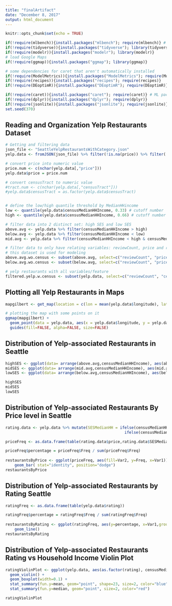 ```yaml
---
title: "finalArtifact"
date: "December 8, 2017"
output: html_document
---
```


```r
knitr::opts_chunk$set(echo = TRUE)
```

```r
if(!require(mlbench)){install.packages("mlbench"); require(mlbench)} # common datasets to use
if(!require(tidyverse)){install.packages("tidyverse"); library(tidyverse)} 
if(!require(modelr)){install.packages("modelr"); library(modelr)} 
# load Google Maps
if(!require(ggmap)){install.packages("ggmap"); library(ggmap)}

# some dependencies for caret that aren't automatically installed
if(!require(ModelMetrics)){install.packages("ModelMetrics"); require(ModelMetrics)}
if(!require(recipes)){install.packages("recipes"); require(recipes)}
if(!require(DEoptimR)){install.packages("DEoptimR"); require(DEoptimR)}

if(!require(caret)){install.packages("caret"); require(caret)} # ML package WITHOUT its dependencies. Should not take as long
if(!require(dplyr)){install.packages("dplyr"); require(dplyr)}
if(!require(jsonlite)){install.packages("jsonlite"); require(jsonlite)}
set.seed(370)
```

## Reading and Organization Yelp Restaurants Dataset
```r
# Getting and filtering data
json_file <- "SeattleYelpRestaurantsWithCategory.json"
yelp.data <- fromJSON(json_file) %>% filter(!is.na(price)) %>% filter(!is.na(reviewCount)) %>% filter(!is.na(censusMedianHHIncome)) %>% filter(!is.na(censusIncomePerCapita)) %>% filter(!is.na(censusGiniIndexOfInequality)) %>% filter(!is.na(rating)) %>% filter(!is.na(category)) %>% filter(!is.na(censusTract)) 

# convert price into numeric value
price.num <- c(nchar(yelp.data[,"price"]))
yelp.data$price = price.num

# convert censusTract to numeric value
#tract.num <- c(nchar(yelp.data[,"censusTract"]))
#yelp.data$censusTract = as.factor(yelp.data$censusTract)


# define the low/high quantile threshold by MedianHHincome
low <- quantile(yelp.data$censusMedianHHIncome, 0.33) # cutoff number
high <- quantile(yelp.data$censusMedianHHIncome, 0.66) # cutoff number

# filter data into 2 distinct set: high SES and low SES
above.avg <- yelp.data %>% filter(censusMedianHHIncome > high)
below.avg <- yelp.data %>% filter(censusMedianHHIncome < low)
mid.avg <- yelp.data %>% filter(censusMedianHHIncome < high & censusMedianHHIncome > low)

# filter data to only have relating variables: reviewCount, price and rating
# this dataset is used for modeling
above.avg.wo.census <- subset(above.avg, select=c("reviewCount", "price", "rating"))
below.avg.wo.census <- subset(below.avg, select=c("reviewCount", "price", "rating"))

# yelp restaurants with all variables/feature
filtered.yelp.w.census <- subset(yelp.data, select=c("reviewCount", "censusTract", "censusMedianHHIncome", "censusIncomePerCapita", "censusGiniIndexOfInequality", "category", "price"))
```

## Plotting all Yelp Restaurants in Maps
```r
mapgilbert <- get_map(location = c(lon = mean(yelp.data$longitude), lat = mean(yelp.data$latitude)), zoom = 11, maptype = "roadmap", scale = "auto")

# plotting the map with some points on it
ggmap(mapgilbert) +
  geom_point(data = yelp.data, aes(x = yelp.data$longitude, y = yelp.data$latitude, fill = "red", alpha = 0.8), size = 2, shape = 21) +
  guides(fill=FALSE, alpha=FALSE, size=FALSE)

```

## Distribution of Yelp-associated Restaurants in Seattle
```r
highSES <- ggplot(data= arrange(above.avg,censusMedianHHIncome), aes(above.avg$censusTract)) +geom_bar() + theme(axis.text.x = element_text(angle = 90, hjust = 1))
midSES <- ggplot(data= arrange(mid.avg,censusMedianHHIncome), aes(mid.avg$censusTract)) +geom_bar() + theme(axis.text.x = element_text(angle = 90, hjust = 1))
lowSES <- ggplot(data= arrange(below.avg,censusMedianHHIncome), aes(below.avg$censusTract)) +geom_bar() + theme(axis.text.x = element_text(angle = 90, hjust = 1))

highSES
midSES
lowSES
```

## Distribution of Yelp-associated Restaurants By Price level in Seattle
```r
rating.data <- yelp.data %>% mutate(SESMedianHH = ifelse(censusMedianHHIncome < 62133, "Low SES", 
                                                    ifelse(censusMedianHHIncome > 85696, "High SES", "Mid SES")))

priceFreq <- as.data.frame(table(rating.data$price,rating.data$SESMedianHH))

priceFreq$percentage = priceFreq$Freq / sum(priceFreq$Freq)
  
restaurantsByPrice <- ggplot(priceFreq, aes(fill=Var2, y=Freq, x=Var1)) + 
    geom_bar( stat="identity", position="dodge")
restaurantsByPrice
```

## Distribution of Yelp-associated Restaurants by Rating Seattle
```r
ratingFreq <- as.data.frame(table(yelp.data$rating))

ratingFreq$percentage = ratingFreq$Freq / sum(ratingFreq$Freq)
  
restaurantsByRating <- ggplot(ratingFreq, aes(y=percentage, x=Var1,group=1)) + 
    geom_line()
restaurantsByRating
```

## Distribution of Yelp-associated Restaurants Rating vs Household Income Violin Plot
```r
ratingViolinPlot <- ggplot(yelp.data, aes(as.factor(rating), censusMedianHHIncome)) +
  geom_violin() +
  geom_boxplot(width=0.1) +
  stat_summary(fun.y=mean, geom="point", shape=23, size=2, color="blue") +
  stat_summary(fun.y=median, geom="point", size=2, color="red")

ratingViolinPlot
```